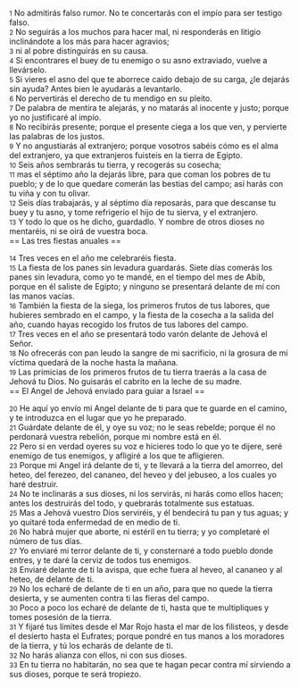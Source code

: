 {{anchor|1}} <small>1</small> No admitirás falso rumor. No te concertarás con el impío para ser testigo falso.<br>
{{anchor|2}} <small>2</small> No seguirás a los muchos para hacer mal, ni responderás en litigio inclinándote a los más para hacer agravios;<br>
{{anchor|3}} <small>3</small> ni al pobre distinguirás en su causa.<br>
{{anchor|4}} <small>4</small> Si encontrares el buey de tu enemigo o su asno extraviado, vuelve a llevárselo.<br>
{{anchor|5}} <small>5</small> Si vieres el asno del que te aborrece caído debajo de su carga, ¿le dejarás sin ayuda? Antes bien le ayudarás a levantarlo.<br>
{{anchor|6}} <small>6</small> No pervertirás el derecho de tu mendigo en su pleito.<br>
{{anchor|7}} <small>7</small> De palabra de mentira te alejarás, y no matarás al inocente y justo; porque yo no justificaré al impío.<br>
{{anchor|8}} <small>8</small> No recibirás presente; porque el presente ciega a los que ven, y pervierte las palabras de los justos.<br>
{{anchor|9}} <small>9</small> Y no angustiarás al extranjero; porque vosotros sabéis cómo es el alma del extranjero, ya que extranjeros fuisteis en la tierra de Egipto.<br>
{{anchor|10}} <small>10</small> Seis años sembrarás tu tierra, y recogerás su cosecha;<br>
{{anchor|11}} <small>11</small> mas el séptimo año la dejarás libre, para que coman los pobres de tu pueblo; y de lo que quedare comerán las bestias del campo; así harás con tu viña y con tu olivar.<br>
{{anchor|12}} <small>12</small> Seis días trabajarás, y al séptimo día reposarás,  para que descanse tu buey y tu asno, y tome refrigerio el hijo de tu sierva, y el extranjero.<br>
{{anchor|13}} <small>13</small> Y todo lo que os he dicho, guardadlo. Y nombre de otros dioses no mentaréis, ni se oirá de vuestra boca.<br>
== Las tres fiestas anuales ==

{{anchor|14}} <small>14</small> Tres veces en el año me celebraréis fiesta.<br>
{{anchor|15}} <small>15</small> La fiesta de los panes sin levadura guardarás. Siete días comerás los panes sin levadura, como yo te mandé, en el tiempo del mes de Abib, porque en él saliste de Egipto; y ninguno se presentará delante de mí con las manos vacías.<br>
{{anchor|16}} <small>16</small> También la fiesta de la siega, los primeros frutos de tus labores, que hubieres sembrado en el campo, y la fiesta de la cosecha a la salida del año, cuando hayas recogido los frutos de tus labores del campo.<br>
{{anchor|17}} <small>17</small> Tres veces en el año se presentará todo varón delante de Jehová el Señor.<br>
{{anchor|18}} <small>18</small> No ofrecerás con pan leudo la sangre de mi sacrificio, ni la grosura de mi víctima quedará de la noche hasta la mañana.<br>
{{anchor|19}} <small>19</small> Las primicias de los primeros frutos de tu tierra traerás a la casa de Jehová tu Dios. No guisarás el cabrito en la leche de su madre.<br>
== El Angel de Jehová enviado para guiar a Israel ==

{{anchor|20}} <small>20</small> He aquí yo envío mi Angel delante de ti para que te guarde en el camino, y te introduzca en el lugar que yo he preparado.<br>
{{anchor|21}} <small>21</small> Guárdate delante de él, y oye su voz; no le seas rebelde; porque él no perdonará vuestra rebelión, porque mi nombre está en él.<br>
{{anchor|22}} <small>22</small> Pero si en verdad oyeres su voz e hicieres todo lo que yo te dijere, seré enemigo de tus enemigos, y afligiré a los que te afligieren.<br>
{{anchor|23}} <small>23</small> Porque mi Angel irá delante de ti, y te llevará a la tierra del amorreo, del heteo, del ferezeo, del cananeo, del heveo y del jebuseo, a los cuales yo haré destruir.<br>
{{anchor|24}} <small>24</small> No te inclinarás a sus dioses, ni los servirás, ni harás como ellos hacen; antes los destruirás del todo, y quebrarás totalmente sus estatuas.<br>
{{anchor|25}} <small>25</small> Mas a Jehová vuestro Dios serviréis, y él bendecirá tu pan y tus aguas; y yo quitaré toda enfermedad de en medio de ti.<br>
{{anchor|26}} <small>26</small> No habrá mujer que aborte, ni estéril en tu tierra; y yo completaré el número de tus días.<br>
{{anchor|27}} <small>27</small> Yo enviaré mi terror delante de ti, y consternaré a todo pueblo donde entres, y te daré la cerviz de todos tus enemigos.<br>
{{anchor|28}} <small>28</small> Enviaré delante de ti la avispa, que eche fuera al heveo, al cananeo y al heteo, de delante de ti.<br>
{{anchor|29}} <small>29</small> No los echaré de delante de ti en un año, para que no quede la tierra desierta, y se aumenten contra ti las fieras del campo.<br>
{{anchor|30}} <small>30</small> Poco a poco los echaré de delante de ti, hasta que te multipliques y tomes posesión de la tierra.<br>
{{anchor|31}} <small>31</small> Y fijaré tus límites desde el Mar Rojo hasta el mar de los filisteos, y desde el desierto hasta el Eufrates; porque pondré en tus manos a los moradores de la tierra, y tú los echarás de delante de ti.<br>
{{anchor|32}} <small>32</small> No harás alianza con ellos, ni con sus dioses.<br>
{{anchor|33}} <small>33</small> En tu tierra no habitarán, no sea que te hagan pecar contra mí sirviendo a sus dioses, porque te será tropiezo.<br>
